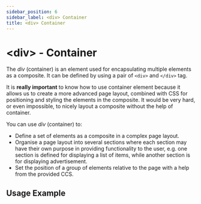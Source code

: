 ```yaml
---
sidebar_position: 6
sidebar_label: <div> Container
title: <div> Container
---
```



# &lt;div&gt; - Container

The _div_ (container) is an element used for encapsulating multiple elements as
a composite. It can be defined by using a pair of `<div>` and `</div>` tag.

It is **really important** to know how to use container element because it
allows us to create a more advanced page layout, combined with CSS for
positioning and styling the elements in the composite. It would be very hard, or
even impossible, to nicely layout a composite without the help of container.

You can use _div_ (container) to:

-  Define a set of elements as a composite in a complex page layout.
-  Organise a page layout into several sections where each section may have
   their own purpose in providing functionality to the user, e.g. one section
   is defined for displaying a list of items, while another section is for
   displaying advertisement.
-  Set the position of a group of elements relative to the page with a help
   from the provided CCS.

## Usage Example

<Tabs>
    <TabItem value="example1" label="Elements Grouping" default>
        <CodeEditor defaultValue={containerExample1} />
    </TabItem>
    <TabItem value="example2" label="Elements Positioning">
        <CodeEditor defaultValue={containerExample2} />
    </TabItem>
</Tabs>

